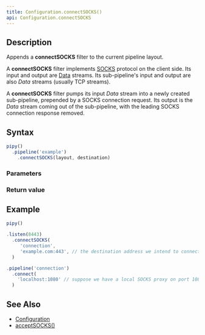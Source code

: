 ```yaml
---
title: Configuration.connectSOCKS()
api: Configuration.connectSOCKS
---
```


## Description

Appends a **connectSOCKS** filter to the current pipeline layout.

A **connectSOCKS** filter implements [SOCKS](https://en.wikipedia.org/wiki/SOCKS) protocol on the client side. Its input and output are [Data](/reference/api/Data) streams. Its sub-pipeline's input and output are also _Data_ streams (usually TCP streams).

<FilterDiagram
  name="connectSOCKS"
  input="Data"
  output="Data"
  subInput="Data"
  subOutput="Data"
  subType="link"
/>

A **connectSOCKS** filter pumps its input _Data_ stream into a newly created sub-pipeline, prepended by a SOCKS connection request. Its output is the _Data_ stream coming out of the sub-pipeline, with the leading SOCKS connection response removed.

## Syntax

``` js
pipy()
  .pipeline('example')
    .connectSOCKS(layout, destination)
```

### Parameters

<Parameters/>

### Return value

<ReturnValue/>

## Example

``` js
pipy()

.listen(8443)
  .connectSOCKS(
     'connection',
     'example.com:443', // the destination address we intend to connect to
  )

.pipeline('connection')
  .connect(
    'localhost:1080' // suppose we have a local SOCKS proxy on port 1080
  )
```

## See Also

* [Configuration](/reference/api/Configuration)
* [acceptSOCKS()](/reference/api/Configuration/acceptSOCKS)
